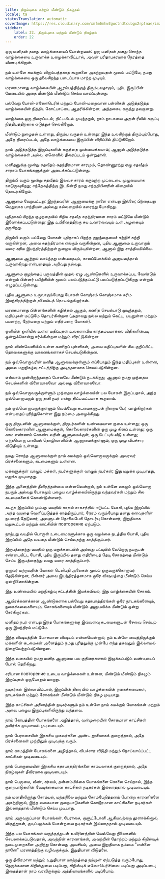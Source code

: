 ```yaml
---
title: திரும்புகை மற்றும் மீண்டும் நிகழ்தல்
locale: ta
statusTranslation: automatic
coverImage: https://res.cloudinary.com/xmfm6mhw3gwctndtcubgx2rptnae/image/upload/v1741354419/small_cover_la_gran_rebelion_28716e29d2.webp
sidebar:
    label: 22. திரும்புகை மற்றும் மீண்டும் நிகழ்தல்
    order: 22
---
```

ஒரு மனிதன் தனது வாழ்க்கையைப் போன்றவன்: ஒரு மனிதன் தனது சொந்த வாழ்க்கையை உருவாக்க உழைக்காவிட்டால், அவன் பரிதாபகரமாக நேரத்தை வீணடிக்கிறான்.

நம் உள்ளே சுமக்கும் விரும்பத்தகாத கூறுகளை அகற்றுவதன் மூலம் மட்டுமே, நமது வாழ்க்கையை ஒரு தலைசிறந்த படைப்பாக மாற்ற முடியும்.

மரணமானது வாழ்க்கையின் ஆரம்பத்திற்குத் திரும்புவதாகும், புதிய இருப்பின் மேடையில் அதை மீண்டும் மீண்டும் செய்ய வாய்ப்புள்ளது.

பல்வேறு போலி-எஸோடெரிக் மற்றும் போலி-மறைவான பள்ளிகள் அடுத்தடுத்த வாழ்க்கையின் நித்திய கோட்பாட்டை ஆதரிக்கின்றன, அத்தகைய கருத்து தவறானது.

வாழ்க்கை ஒரு திரைப்படம்; திட்டமிடல் முடிந்ததும், நாம் நாடாவை அதன் ரீலில் சுருட்டி நித்தியத்திற்காக எடுத்துச் செல்கிறோம்.

மீண்டும் நுழைதல் உள்ளது, திரும்ப வருதல் உள்ளது; இந்த உலகிற்குத் திரும்பும்போது, அதே திரைப்படம், அதே வாழ்க்கையை இருப்பின் விரிப்பில் திட்டுகிறோம்.

நாம் அடுத்தடுத்த இருப்புகளின் கருத்தை முன்வைக்கலாம்; ஆனால் அடுத்தடுத்த வாழ்க்கைகள் அல்ல, ஏனெனில் திரைப்படம் ஒன்றுதான்.

மனிதனுக்கு மூன்று சதவீதம் சுதந்திரமான சாரமும், தொண்ணூற்று ஏழு சதவீதம் சாராம் யோகங்களுக்குள் அடைக்கப்பட்டுள்ளது.

திரும்பி வரும் மூன்று சதவீதம் இலவச சாரம் கருவுற்ற முட்டையை முழுமையாக ஊடுருவுகிறது; சந்தேகத்திற்கு இடமின்றி நமது சந்ததியினரின் விதையில் தொடர்கிறோம்.

ஆளுமை வேறுபட்டது; இறந்தவரின் ஆளுமைக்கு நாளை என்பது இல்லை; பிந்தையது மெதுவாக பாந்தியன் அல்லது கல்லறையில் கரைந்து போகிறது.

புதிதாகப் பிறந்த குழந்தையில் சிறிய சதவீத சுதந்திரமான சாரம் மட்டுமே மீண்டும் இணைக்கப்பட்டுள்ளது; இது உயிரினத்திற்கு சுய உணர்வையும் உள் அழகையும் தருகிறது.

திரும்பி வரும் பல்வேறு யோகள் புதிதாகப் பிறந்த குழந்தையைச் சுற்றிச் சுற்றி வருகின்றன, அவை சுதந்திரமாக எங்கும் வருகின்றன, புதிய ஆளுமை உருவாகும் வரை கரிம இயந்திரத்திற்குள் நுழைய விரும்புகின்றன, ஆனால் இது சாத்தியமில்லை.

ஆளுமை ஆற்றல் வாய்ந்தது என்பதையும், காலப்போக்கில் அனுபவத்தால் உருவாகிறது என்பதையும் அறிவது நல்லது.

ஆளுமை குழந்தைப் பருவத்தின் முதல் ஏழு ஆண்டுகளில் உருவாக்கப்பட வேண்டும் என்றும் பின்னர் பயிற்சியின் மூலம் பலப்படுத்தப்பட்டு பலப்படுத்தப்படுகிறது என்றும் எழுதப்பட்டுள்ளது.

புதிய ஆளுமை உருவாகும்போது யோகள் கொஞ்சம் கொஞ்சமாக கரிம இயந்திரத்திற்குள் தலையிடத் தொடங்குகிறார்கள்.

மரணமானது பின்னங்களின் கழித்தல் ஆகும், கணித செயல்பாடு முடிந்ததும், மதிப்புகள் மட்டுமே தொடர்கின்றன (அதாவது நல்ல மற்றும் கெட்ட, பயனுள்ள மற்றும் பயனற்ற, நேர்மறை மற்றும் எதிர்மறை யோகள்).

ஒளியின் ஒளியில் உள்ள மதிப்புகள் உலகளாவிய காந்தமயமாக்கல் விதிகளின்படி ஒன்றுக்கொன்று ஈர்க்கின்றன மற்றும் விரட்டுகின்றன.

நாம் விண்வெளியில் உள்ள கணிதப் புள்ளிகள், அவை மதிப்புகளின் சில குறிப்பிட்ட தொகைகளுக்கு வாகனங்களாகச் செயல்படுகின்றன.

நம் ஒவ்வொருவரின் மனித ஆளுமைக்குள்ளும் எப்போதும் இந்த மதிப்புகள் உள்ளன, அவை மறுநிகழ்வு சட்டத்திற்கு அடித்தளமாக செயல்படுகின்றன.

எல்லாம் முன்பிருந்ததைப் போலவே மீண்டும் நடக்கிறது, ஆனால் நமது முந்தைய செயல்களின் விளைவாகவோ அல்லது விளைவாகவோ.

நம் ஒவ்வொருவருக்குள்ளும் முந்தைய வாழ்க்கையின் பல யோகள் இருப்பதால், அந்த ஒவ்வொருவரும் ஒரு தனி நபர் என்று திட்டவட்டமாக கூறலாம்.

நம் ஒவ்வொருவருக்குள்ளும் வெவ்வேறு கடமைகளுடன் நிறைய பேர் வாழ்கிறார்கள் என்பதைப் புரிந்துகொள்ள இது நம்மை அழைக்கிறது.

ஒரு திருடனின் ஆளுமைக்குள், திருடர்களின் உண்மையான குகை உள்ளது; ஒரு கொலைகாரனின் ஆளுமைக்குள், கொலைகாரர்களின் ஒரு முழு கிளப் உள்ளது; ஒரு காம எண்ணம் கொண்டவரின் ஆளுமைக்குள், ஒரு டேட்டிங் வீடு உள்ளது; எந்தவொரு பாலியல் தொழிலாளியின் ஆளுமைக்குள்ளும், ஒரு முழு விபச்சார விடுதியும் உள்ளது.

நமது சொந்த ஆளுமைக்குள் நாம் சுமக்கும் ஒவ்வொருவருக்கும் அவரவர் பிரச்சனைகளும், கடமைகளும் உள்ளன.

மக்களுக்குள் வாழும் மக்கள், நபர்களுக்குள் வாழும் நபர்கள்; இது மறுக்க முடியாதது, மறுக்க முடியாதது.

இந்த அனைத்தின் தீவிரத்தன்மை என்னவென்றால், நம் உள்ளே வாழும் ஒவ்வொரு நபரும் அல்லது யோகமும் பழைய வாழ்க்கையிலிருந்து வந்தவர்கள் மற்றும் சில கடமைகளைக் கொண்டுள்ளனர்.

கடந்த இருப்பில் முப்பது வயதில் காதல் சாகசத்தில் ஈடுபட்ட யோகி, புதிய இருப்பில் அந்த வயதை வெளிப்படுத்தக் காத்திருப்பார், நேரம் வரும்போது தனது கனவுகளின் நபரைத் தேடுவார், அவளுடன் தொலைபேசி தொடர்பு கொள்வார், இறுதியாக மறுகூட்டல் மற்றும் காட்சியின் повторение ஏற்படும்.

நாற்பது வயதில் பொருள் உடைமைகளுக்காக ஒரு வழக்கை நடத்திய யோகி, புதிய இருப்பில் அதே வயதை மீண்டும் செய்வதற்கு காத்திருப்பார்.

இருபத்தைந்து வயதில் ஒரு மதுக்கடையில் அல்லது பட்டியில் வேறொரு நபருடன் சண்டையிட்ட யோகி, புதிய இருப்பில் தனது எதிரியைத் தேடி சோகத்தை மீண்டும் செய்ய இருபத்தைந்து வயது வரை காத்திருப்பார்.

ஒருவர் மற்றவரின் யோகள் டெலிபதி அலைகள் மூலம் ஒருவருக்கொருவர் தேடுகின்றன, பின்னர் அவை இயந்திரத்தனமாக ஒரே விஷயத்தை மீண்டும் செய்ய ஒன்றிணைகின்றன.

இது உண்மையில் மறுநிகழ்வு சட்டத்தின் இயக்கவியல், இது வாழ்க்கையின் சோகம்.

ஆயிரக்கணக்கான ஆண்டுகளாக பல்வேறு கதாபாத்திரங்கள் ஒரே நாடகங்களையும், நகைச்சுவைகளையும், சோகங்களையும் மீண்டும் அனுபவிக்க மீண்டும் ஒன்று சேர்கிறார்கள்.

மனிதப் நபர் என்பது இந்த யோகங்களுக்கு இவ்வளவு கடமைகளுடன் சேவை செய்யும் ஒரு இயந்திரம் மட்டுமே.

இந்த விஷயத்தின் மோசமான விஷயம் என்னவென்றால், நம் உள்ளே வைத்திருக்கும் மக்களின் கடமைகள் அனைத்தும் நமது புரிதலுக்கு முன்பே எந்த தகவலும் இல்லாமல் நிறைவேற்றப்படுகின்றன.

இந்த வகையில் நமது மனித ஆளுமை பல குதிரைகளால் இழுக்கப்படும் வண்டியைப் போல் தெரிகிறது.

சரியான повторение உடைய வாழ்க்கைகள் உள்ளன, மீண்டும் மீண்டும் நிகழும் இருப்புகள் ஒருபோதும் மாறாது.

நடிகர்கள் இல்லாவிட்டால், இருப்பின் திரையில் வாழ்க்கையின் நகைச்சுவைகள், நாடகங்கள் மற்றும் சோகங்கள் மீண்டும் மீண்டும் நிகழ முடியாது.

இந்த காட்சிகள் அனைத்தின் நடிகர்களும் நம் உள்ளே நாம் சுமக்கும் யோகங்கள் மற்றும் அவை பழைய இருப்புகளிலிருந்து வந்தவை.

நாம் கோபத்தின் யோகங்களை அழித்தால், வன்முறையின் சோகமான காட்சிகள் தவிர்க்க முடியாமல் முடிவடையும்.

நாம் பேராசையின் இரகசிய முகவர்களை அண்ட தூசியாகக் குறைத்தால், அதே பிரச்சனைகள் முற்றிலும் முடிவுக்கு வரும்.

நாம் காமத்தின் யோகங்களை அழித்தால், விபச்சார விடுதி மற்றும் நோய்வாய்ப்பட்ட காட்சிகள் முடிவடையும்.

நாம் பொறாமையின் இரகசிய கதாபாத்திரங்களை சாம்பலாகக் குறைத்தால், அதே நிகழ்வுகள் தீவிரமாக முடிவடையும்.

நாம் பெருமை, வீண், கர்வம், தன்னம்பிக்கை யோகங்களை கொலை செய்தால், இந்த குறைபாடுகளின் வேடிக்கையான காட்சிகள் நடிகர்கள் இல்லாததால் முடிவடையும்.

நம் மனதிலிருந்து சோம்பல், மந்தநிலை மற்றும் சோம்பேறித்தனம் போன்ற காரணிகளை அகற்றினால், இந்த வகையான குறைபாடுகளின் கொடூரமான காட்சிகளை நடிகர்கள் இல்லாததால் மீண்டும் செய்ய முடியாது.

நாம் அருவருப்பான யோகங்கள், பேராசை, குளுட்டோனி ஆகியவற்றை தூளாக்கினால், விருந்துகள், குடிப்பழக்கம் போன்றவை நடிகர்கள் இல்லாததால் முடிவடையும்.

இந்த பல யோகங்கள் வருத்தத்துடன் உயிரினத்தின் வெவ்வேறு நிலைகளில் செயலாக்கப்படுவதால், அவற்றின் காரணங்கள், அவற்றின் தோற்றம் மற்றும் கிறிஸ்டிக் நடைமுறைகளை அறிந்து கொள்வது அவசியம், அவை இறுதியாக நம்மை "என்னை நானே" மரணத்திற்கு வழிவகுக்கும். இறுதியான விடுதலை.

ஒரு தீவிரமான மற்றும் உறுதியான மாற்றத்தை நம்முள் ஏற்படுத்த வரும்போது, நெருக்கமான கிறிஸ்துவை படிப்பது, கிறிஸ்டிக் எஸோடெரிசிஸை படிப்பது அடிப்படை; இதைத்தான் நாம் வரவிருக்கும் அத்தியாயங்களில் படிப்போம்.

